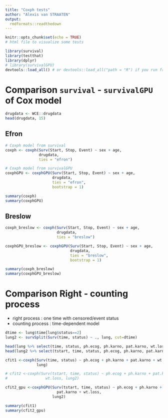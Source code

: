 ```yaml
---
title: "Coxph tests"
author: "Alexis van STRAATEN"
output:
  rmdformats::readthedown
---
```


```r
knitr::opts_chunk$set(echo = TRUE)
# html file to visualize some tests
```

```r
library(survival)
library(testthat)
library(dplyr)
# library(survivalGPU)
devtools::load_all() # or devtools::load_all("path = "R") if you run from git root
```

# Comparison `survival` - `survivalGPU` of Cox model

```r
drugdata <- WCE::drugdata
head(drugdata, 15)
```


## Efron

```r
# Coxph model from survival
coxph <- coxph(Surv(Start, Stop, Event) ~ sex + age,
               drugdata,
               ties = "efron")

# Coxph model from survivalGPU
coxphGPU <- coxphGPU(Surv(Start, Stop, Event) ~ sex + age,
                     drugdata,
                     ties = "efron",
                     bootstrap = 1)
```

```r
summary(coxph)
summary(coxphGPU)
```


## Breslow

```r
coxph_breslow <- coxph(Surv(Start, Stop, Event) ~ sex + age,
                       drugdata,
                       ties = "breslow")

coxphGPU_breslow <- coxphGPU(Surv(Start, Stop, Event) ~ sex + age,
                             drugdata,
                             ties = "breslow",
                             bootstrap = 1)
```


```r
summary(coxph_breslow)
summary(coxphGPU_breslow)
```


# Comparison Right - counting process

- right process : one time with censored/event status  
- counting process : time-dependent model  


```r
dtime <- lung$time[lung$status==2]
lung2 <- survSplit(Surv(time, status) ~ ., lung, cut=dtime)

head(lung %>% select(time, status, ph.ecog, ph.karno, pat.karno, wt.loss), 8)
head(lung2 %>% select(tstart, time, status, ph.ecog, ph.karno, pat.karno, wt.loss), 8)
```

```r
cfit1 <-coxph(Surv(time, status) ~ ph.ecog + ph.karno + pat.karno + wt.loss,
              lung)

# cfit2 <-coxph(Surv(tstart, time, status) ~ ph.ecog + ph.karno + pat.karno +
#                 wt.loss, lung2)

cfit2_gpu <-coxphGPU(Surv(tstart, time, status) ~ ph.ecog + ph.karno +
                       pat.karno + wt.loss,
                     lung2)
```

```r
summary(cfit1)
summary(cfit2_gpu)
```
